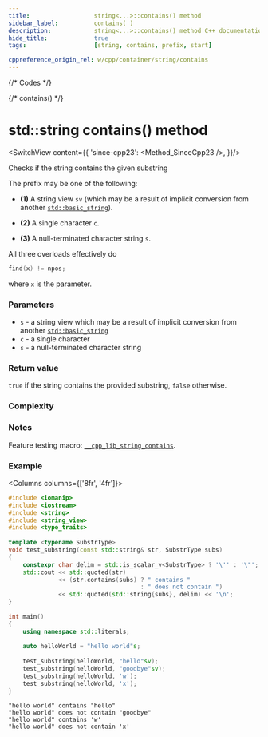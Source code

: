 ```yaml
---
title:					string<...>::contains() method
sidebar_label:			contains( )
description:			string<...>::contains() method C++ documentation
hide_title:				true
tags:					[string, contains, prefix, start]

cppreference_origin_rel: w/cpp/container/string/contains
---
```




{/* Codes */}

{/* contains() */}

# std::string contains() method

<SwitchView content={{
	'since-cpp23': <Method_SinceCpp23 />,
}}/>

Checks if the string contains the given substring

The prefix may be one of the following:
 - **(1)** A string view `sv` (which may be a result of implicit conversion from another [`std::basic_string`](../string)).

 - **(2)** A single character `c`.

 - **(3)** A null-terminated character string `s`.

All three overloads effectively do
```cpp
find(x) != npos;
```
where `x` is the parameter.

### Parameters

 - `s` - a string view which may be a result of implicit conversion from another [`std::basic_string`](../string)
 - `c` - a single character
 - `s` - a null-terminated character string

### Return value

`true` if the string contains the provided substring, `false` otherwise.

### Complexity

<ImproveSection />

### Notes

Feature testing macro: [`__cpp_lib_string_contains`](#).

### Example

<Columns columns={['8fr', '4fr']}>
<div>

```cpp
#include <iomanip>
#include <iostream>
#include <string>
#include <string_view>
#include <type_traits>
 
template <typename SubstrType>
void test_substring(const std::string& str, SubstrType subs)
{
    constexpr char delim = std::is_scalar_v<SubstrType> ? '\'' : '\"';
    std::cout << std::quoted(str)
              << (str.contains(subs) ? " contains "
                                     : " does not contain ")
              << std::quoted(std::string{subs}, delim) << '\n';
}
 
int main()
{
    using namespace std::literals;
 
    auto helloWorld = "hello world"s;
 
    test_substring(helloWorld, "hello"sv);
    test_substring(helloWorld, "goodbye"sv);
    test_substring(helloWorld, 'w');
    test_substring(helloWorld, 'x');
}
```

</div>
<div>

```plaintext title="Output"
"hello world" contains "hello"
"hello world" does not contain "goodbye"
"hello world" contains 'w'
"hello world" does not contain 'x'
```

</div>
</Columns>
